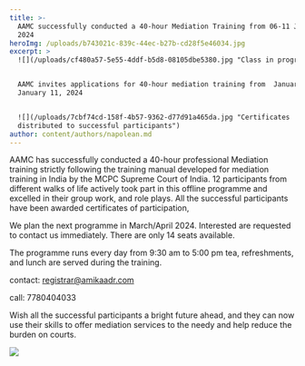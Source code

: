 ```yaml
---
title: >-
  AAMC successfully conducted a 40-hour Mediation Training from 06-11 January
  2024
heroImg: /uploads/b743021c-839c-44ec-b27b-cd28f5e46034.jpg
excerpt: >
  ![](/uploads/cf480a57-5e55-4ddf-b5d8-08105dbe5380.jpg "Class in progress")


  AAMC invites applications for 40-hour mediation training from  January 6 to
  January 11, 2024


  ![](/uploads/7cbf74cd-158f-4b57-9362-d77d91a465da.jpg "Certificates
  distributed to successful participants")
author: content/authors/napolean.md
---
```


AAMC has successfully conducted a 40-hour professional Mediation training strictly following the training manual developed for mediation training in India by the MCPC Supreme Court of India.  12 participants from different walks of life actively took part in this offline programme and excelled in their group work, and role plays. All the successful participants have been awarded certificates of participation,

We plan the next programme in March/April 2024. Interested are requested to contact us immediately. There are only 14 seats available.

The programme runs every day from 9:30 am to 5:00 pm tea, refreshments, and lunch are served during the training.&#x20;

contact: registrar@amikaadr.com

call: 7780404033

Wish all the successful participants a bright future ahead, and they can now use their skills to offer mediation services to the needy and help reduce the burden on courts.

![](/uploads/0aac502e-090b-4b34-9212-663c5a040af4.jpg)

